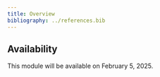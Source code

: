 ```yaml
---
title: Overview
bibliography: ../references.bib
---
```


::: {.callout-caution}
## Availability

This module will be available on February 5, 2025.
:::
